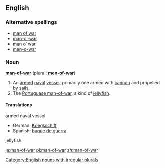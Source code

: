 ==English==

===Alternative spellings===
*[[man of war]]
*[[man-o'-war|man-o’-war]]
*[[man o' war|man o’ war]]
*[[man-o-war]]

===Noun===
[[Category:English nouns with irregular plurals]]
'''[[man]]-of-[[war]]''' (plural: '''[[men-of-war]]''')

# An [[armed]] [[naval]] [[vessel]], primarily one armed with [[cannon]] and propelled by [[sail]]s.
# The [[Portuguese man-of-war]], a kind of [[jellyfish]].

====Translations====
;armed naval vessel
*German: [[Kriegsschiff]] {{n}}
*Spanish: [[buque de guerra]] {{m}}

;jellyfish

[[ja:man-of-war]]
[[pl:man-of-war]]
[[zh:man-of-war]]